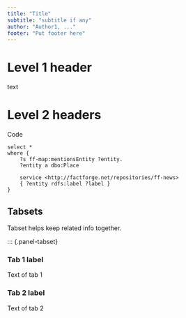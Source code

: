 ```yaml
---
title: "Title"
subtitle: "subtitle if any"
author: "Author1, ..."
footer: "Put footer here"
---
```

# Level 1 header

text

# Level 2 headers

Code

```sparql
select *
where {
    ?s ff-map:mentionsEntity ?entity.
    ?entity a dbo:Place

    service <http://factforge.net/repositories/ff-news>
    { ?entity rdfs:label ?label }
}
```
## Tabsets

Tabset helps keep related info together. 

::: {.panel-tabset}

### Tab 1 label

Text of tab 1

### Tab 2 label

Text of tab 2
